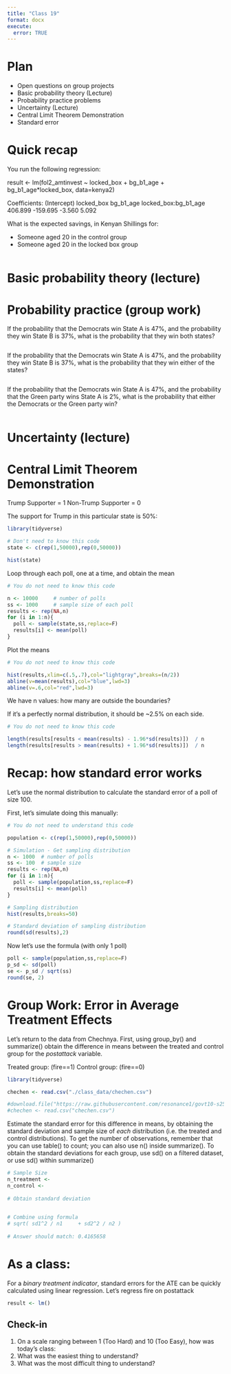 ```yaml
---
title: "Class 19"
format: docx
execute:
  error: TRUE
---
```


# Plan
* Open questions on group projects
* Basic probability theory (Lecture)
* Probability practice problems
* Uncertainty (Lecture)
* Central Limit Theorem Demonstration
* Standard error

# Quick recap

You run the following regression:

result <- lm(fol2_amtinvest ~ locked_box + bg_b1_age + bg_b1_age*locked_box, data=kenya2)

Coefficients:
         (Intercept)            locked_box             bg_b1_age  locked_box:bg_b1_age  
             406.899              -159.695                -3.560                 5.092  

What is the expected savings, in Kenyan Shillings for:

- Someone aged 20 in the control group
- Someone aged 20 in the locked box group

```r

```


# Basic probability theory (lecture)

# Probability practice (group work)

If the probability that the Democrats win State A is 47%, and the probability they win State B 
is 37%, what is the probability that they win both states?

```r

```

If the probability that the Democrats win State A is 47%, and the probability they win State B 
is 37%, what is the probability that they win either of the states?

```r

```

If the probability that the Democrats win State A is 47%, and the probability that the Green party wins State A 
is 2%, what is the probability that either the Democrats or the Green party win?

```r

```


# Uncertainty (lecture)

# Central Limit Theorem Demonstration

Trump Supporter     = 1
Non-Trump Supporter = 0 

The support for Trump in this particular state is 50%:

```r
library(tidyverse)

# Don't need to know this code 
state <- c(rep(1,50000),rep(0,50000))

hist(state)
```

Loop through each poll, one at a time, and obtain the mean

```r
# You do not need to know this code

n <- 10000     # number of polls
ss <- 1000     # sample size of each poll
results <- rep(NA,n)
for (i in 1:n){
  poll <- sample(state,ss,replace=F)
  results[i] <- mean(poll)
}
```

Plot the means

```r
# You do not need to know this code

hist(results,xlim=c(.5,.7),col="lightgray",breaks=(n/2))
abline(v=mean(results),col="blue",lwd=3)
abline(v=.6,col="red",lwd=3)

```

We have n values: how many are outside the boundaries? 

If it's a perfectly normal distribution, it should be ~2.5% on each side.

```r
# You do not need to know this code

length(results[results < mean(results) - 1.96*sd(results)])  / n
length(results[results > mean(results) + 1.96*sd(results)])  / n
```


# Recap: how standard error works

Let's use the normal distribution to calculate the standard error of a poll of size 100.

First, let's simulate doing this manually:

```r
# You do not need to understand this code

population <- c(rep(1,50000),rep(0,50000))

# Simulation - Get sampling distribution
n <- 1000  # number of polls
ss <- 100  # sample size
results <- rep(NA,n)
for (i in 1:n){
  poll <- sample(population,ss,replace=F)
  results[i] <- mean(poll)
}

# Sampling distribution
hist(results,breaks=50)

# Standard deviation of sampling distribution
round(sd(results),2)
```

Now let's use the formula (with only 1 poll)

```r
poll <- sample(population,ss,replace=F)
p_sd <- sd(poll)
se <- p_sd / sqrt(ss)
round(se, 2)
```

# Group Work: Error in Average Treatment Effects

Let's return to the data from Chechnya. First, using group_by() and summarize() obtain the difference in means between the treated and control group for the _postattack_ variable.

Treated group: (fire==1)
Control group: (fire==0)

```r
library(tidyverse)

chechen <- read.csv("./class_data/chechen.csv")

#download.file("https://raw.githubusercontent.com/resonance1/govt10-s25/refs/heads/main/class_data/chechen.csv","chechen.csv")
#chechen <- read.csv("chechen.csv")

```

Estimate the standard error for this difference in means, by obtaining the standard deviation and sample size of _each_ distribution (i.e. the treated and control distributions). To get the number of observations, remember that you can use table() to count; you can also use n() inside summarize(). To obtain the standard deviations for each group, use sd() on a filtered dataset, or use sd() within summarize()

```r
# Sample Size
n_treatment <- 
n_control <- 
  
# Obtain standard deviation

  
# Combine using formula
# sqrt( sd1^2 / n1     + sd2^2 / n2 )
  
# Answer should match: 0.4165658
```

# As a class:

For a _binary treatment indicator_, standard errors for the ATE can be quickly calculated using linear regression. Let's regress fire on postattack

```r
result <- lm()
```


## Check-in

1. On a scale ranging between 1 (Too Hard) and 10 (Too Easy), how was today's class: 
2. What was the easiest thing to understand?
3. What was the most difficult thing to understand?
